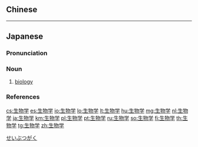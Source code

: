 {{also|生物學}}
==Chinese==
{{zh-see|生物學}}

----

==Japanese==
{{wikipedia|lang=ja}}
{{ja-kanjitab|せい|ぶつ|がく|yomi=o}}

===Pronunciation===
{{ja-pron|せいぶつがく|acc=4|acc_ref=NHK,DJR|y=ko}}

===Noun===
{{ja-noun|せいぶつがく|kyu=生物學}}

# [[biology]]

===References===
<references/>

[[Category:ja:Biology|せいぶつがく]]

[[cs:生物学]]
[[es:生物学]]
[[io:生物学]]
[[lo:生物学]]
[[lt:生物学]]
[[hu:生物学]]
[[mg:生物学]]
[[nl:生物学]]
[[ja:生物学]]
[[km:生物学]]
[[pl:生物学]]
[[pt:生物学]]
[[ru:生物学]]
[[so:生物学]]
[[fi:生物学]]
[[th:生物学]]
[[tg:生物学]]
[[zh:生物学]]